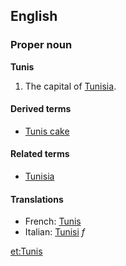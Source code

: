 ==English==
===Proper noun===
{{wikipedia}}
'''Tunis'''

#The capital of [[Tunisia]].

====Derived terms====
*[[Tunis cake]]

====Related terms====
*[[Tunisia]]

====Translations====
*French: [[Tunis#French|Tunis]]
*Italian: [[Tunisi]] ''f''

[[et:Tunis]]